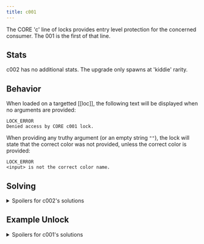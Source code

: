 ```yaml
---
title: c001
---
```


The CORE 'c' line of locks provides entry level protection for the concerned consumer. The 001 is the first of that line.

## Stats

c002 has no additional stats. The upgrade only spawns at 'kiddie' rarity.

## Behavior

When loaded on a targetted [[loc]], the following text will be displayed when no arguments are provided:

```
LOCK_ERROR
Denied access by CORE c001 lock.
```

When providing any truthy argument (or an empty string `""`), the lock will state that the correct color was not provided, unless the correct color is provided:

```
LOCK_ERROR
<input> is not the correct color name.
```

## Solving

<details>
<summary>Spoilers for c002's solutions</summary>

### c002

c002 will choose a random color from a list of the following 8 colors, as a string, for its solution:

- green
- lime
- yellow
- orange
- red
- purple
- blue
- cyan

</details>

## Example Unlock

<details>
<summary>Spoilers for c001's solutions</summary>

```
>>user.loc { c001: "lime" }
WARNING: BINMAT security shell inactive. Intelligent defense system offline.
LOCK_UNLOCKED
System <user> breached.
Connection terminated.
```

</details>
